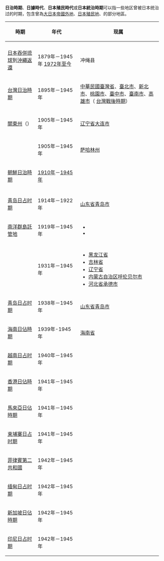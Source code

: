 '''日治時期'''、'''日據時代'''、'''日本殖民時代'''或'''日本統治時期'''可以指一些地区曾被日本统治过的时期，包含曾為[[大日本帝國|大日本帝國]][[外地_(大日本帝國)|外地]]、[[日本殖民地|日本殖民地]]、{{C|第二次世界大战占领区}}的部分地區。
{| class="wikitable"
!時期
!年代
!现属
|-
| colspan="3" |{{Center|[[第一次世界大战|一战]]前}}
|-
|[[日本吞併琉球|日本吞併琉球]]到[[沖繩返還|沖繩返還]]
|1879年－1945年
[[沖繩返還|1972年至今]]
|{{JPN}}冲绳县
|-
|[[台灣日治時期|台灣日治時期]]
|1895年－1945年
|{{flagicon|Taiwan}}[[中華民國|中華民國]][[臺灣省|臺灣省]]、[[臺北市|臺北市]]、[[新北市|新北市]]、[[桃園市|桃園市]]、[[臺中市|臺中市]]、[[臺南市|臺南市]]、[[高雄市|高雄市]]（ [[台灣戰後時期|台灣戰後時期]]）
|-
|[[关东州|關東州]]（{{C|东北日占时期}}）
|1905年－1945年
|{{PRC}}[[辽宁省|辽宁省]][[大连市|大连市]]
|-
|{{C|日本統治時代的南薩哈林}}
|1905年－1945年
|{{RUS}}[[萨哈林州|萨哈林州]]
|-
|[[朝鮮日治時期|朝鮮日治時期]]
|[[日韓合併|1910年]]－[[日本投降|1945年]]
|{{DPRK}}
{{ROK}}
|-
| colspan="3" |{{Center|[[战间期|战间期]]}}
|-
|[[青岛历史#第一次日据时期|青岛日占时期]]
|1914年－1922年
|{{PRC}}[[山东省|山东省]][[青岛市|青岛市]]
|-
|[[南洋诸岛|南洋群島]][[國際聯盟託管地|託管地]]
|1919年－1945年
|{{USA}}
*{{flag|Northern Mariana Islands}}
*{{flag|Guam}}

{{flag|Federated States of Micronesia}}

{{flag|Palau}}

{{flag|Marshall Islands}}
|-
| colspan="3" |{{Center|[[二战|二战]]期间}}
|-
|{{C|东北日占时期}}
|1931年－1945年
|{{PRC}}

* [[黑龙江省|黑龙江省]]
* [[吉林省|吉林省]]
* [[辽宁省|辽宁省]]
* [[内蒙古自治区|内蒙古自治区]][[呼伦贝尔市|呼伦贝尔市]]
* [[河北省|河北省]][[承德市|承德市]]
|-
|[[青岛历史#第二次日据时期|青岛日占时期]]
|1938年－1945年
|{{PRC}}[[山东省|山东省]][[青岛市|青岛市]]
|-
|[[海南日佔時期|海南日佔時期]]
|1939年-1945年
|{{PRC}}[[海南省|海南省]]
|-
|[[越南帝国|越南日占时期]]
|1940年－1945年
|{{VNM}}
|-
|[[香港日佔時期|香港日佔時期]]
|1941年－1945年
|{{HKSAR}}
|-
|[[馬來亞日佔時期|馬來亞日佔時期]]
|1941年－1945年
|{{flagcountry|Malaysia}}
|-
|[[柬埔寨日占时期|柬埔寨日占时期]]
|1941年－1945年
|{{KHM}}
|-
|[[菲律賓第二共和國|菲律賓第二共和國]]
|1942年－1945年
|{{PHL}}
|-
|[[緬甸國|缅甸日占时期]]
|1942年－1945年
|{{MYA}}
|-
|[[新加坡日佔時期|新加坡日佔時期]]
|1942年－1945年
|{{SGP}}
|-
|[[荷屬東印度日佔時期|印尼日占时期]]
|1942年－1945年
|{{IDN}}
|}
{{disambig|Cat=四字日本相關消歧義|R}}